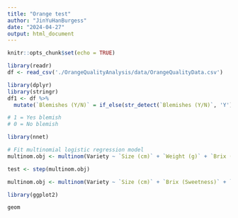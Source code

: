 ```yaml
---
title: "Orange test"
author: "JinYuHanBurgess"
date: "2024-04-27"
output: html_document
---
```


```r
knitr::opts_chunk$set(echo = TRUE)
```


```r
library(readr)
df <- read_csv('./OrangeQualityAnalysis/data/OrangeQualityData.csv')
```

```r
library(dplyr)
library(stringr)
df1 <- df %>%
  mutate(`Blemishes (Y/N)` = if_else(str_detect(`Blemishes (Y/N)`, 'Y'), 1, 0))

# 1 = Yes blemish
# 0 = No blemish
```

```r
library(nnet)

# Fit multinomial logistic regression model
multinom.obj <- multinom(Variety ~ `Size (cm)` + `Weight (g)` + `Brix (Sweetness)` + `pH (Acidity)` + `Softness (1-5)` + `HarvestTime (days)` + `Ripeness (1-5)` + `Blemishes (Y/N)` + `Quality (1-5)`, data = df1)

test <- step(multinom.obj)


```

```r
multinom.obj <- multinom(Variety ~ `Size (cm)` + `Brix (Sweetness)` + `pH (Acidity)` + `Quality (1-5)`, data = df1)
```

```r
library(ggplot2)

geom 
```

